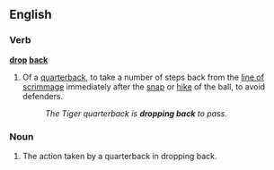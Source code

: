 ==English==

===Verb===
'''[[drop]] [[back]]'''

# {{American football}} Of a [[quarterback]], to take a number of steps back from the [[line of scrimmage]] immediately after the [[snap]] or [[hike]] of the ball, to avoid defenders.
#: ''The Tiger quarterback is '''dropping back''' to pass.''

===Noun===
{{en-noun|sg=[[drop]] [[back]]}}

# {{American football}} The action taken by a quarterback in dropping back.